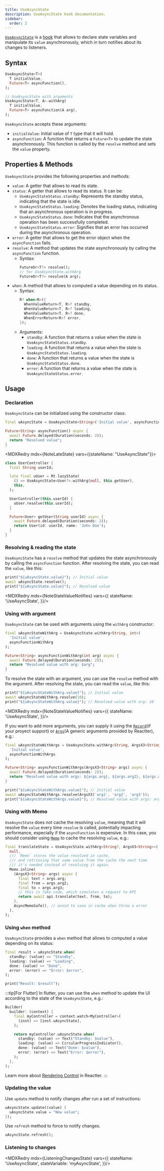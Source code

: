 ```yaml
---
title: UseAsyncState
description: UseAsyncState hook documentation.
sidebar:
  order: 2
---
```


<HT><a href="https://pub.dev/documentation/reactter/latest/reactter/UseAsyncState-class.html">`UseAsyncState`</a></HT> is a [hook](/reactter/core_concepts/hooks) that allows to declare state variables and manipulate its `value` asynchronously, which in turn notifies about its changes to listeners.

## Syntax

```dart showLineNumbers=false
UseAsyncState<T>(
  T initialValue,
  Future<T> asyncFunction(),
);

// UseAsyncState with arguments
UseAsyncState<T, A>.withArg(
  T initialValue,
  Future<T> asyncFunction(A arg),
);
```

<HT>`UseAsyncState`</HT> accepts these arguments:

- `initialValue`: Initial value of <HT>`T`</HT> type that it will hold.
- <HM>`asyncFunction`</HM>: A function that returns a <HT>`Future<T>`</HT> to update the state asynchronously.
  This function is called by the <HM>`resolve`</HM> method and sets the `value` property.

## Properties & Methods

<HT>`UseAsyncState`</HT> provides the following properties and methods:

- `value`: A getter that allows to read its state.
- `status`: A getter that allows to read its status. It can be:
  - <HE>`UseAsyncStateStatus.standby`</HE>: Represents the standby status, indicating that the state is idle.
  - <HE>`UseAsyncStateStatus.loading`</HE>: Denotes the loading status, indicating that an asynchronous operation is in progress.
  - <HE>`UseAsyncStateStatus.done`</HE>: Indicates that the asynchronous operation has been successfully completed.
  - <HE>`UseAsyncStateStatus.error`</HE>: Signifies that an error has occurred during the asynchronous operation.
- `error`: A getter that allows to get the error object when the <HM>`asyncFunction`</HM> fails.
- <HM>`resolve`</HM>: A method that updates the state asynchronously by calling the <HM>`asyncFunction`</HM> function.
  - Syntax:
    ```dart showLineNumbers=false
    FutureOr<T?> resolve();
    // for UseAsyncState.withArg
    FutureOr<T?> resolve(A arg);
    ```
- <HM>`when`</HM>: A method that allows to computed a value depending on its status.
  - Syntax:
    ```dart showLineNumbers=false
    R? when<R>({
      WhenValueReturn<T, R>? standby,
      WhenValueReturn<T, R>? loading,
      WhenValueReturn<T, R>? done,
      WhenErrorReturn<R>? error,
    });
    ```
  - Arguments:
    - <HM>`standby`</HM>: A function that returns a value when the state is <HE>`UseAsyncStateStatus.standby`</HE>.
    - <HM>`loading`</HM>: A function that returns a value when the state is <HE>`UseAsyncStateStatus.loading`</HE>.
    - <HM>`done`</HM>: A function that returns a value when the state is <HE>`UseAsyncStateStatus.done`</HE>.
    - <HM>`error`</HM>: A function that returns a value when the state is <HE>`UseAsyncStateStatus.error`</HE>.

<StateMethodsLite />

## Usage

### Declaration

<HT>`UseAsyncState`</HT> can be initialized using the constructor class:

```dart showLineNumbers=false "UseAsyncState" "asyncFunction"
final uAsyncState = UseAsyncState<String>('Initial value', asyncFunction);

Future<String> asyncFunction() async {
  await Future.delayed(Duration(seconds: 2));
  return "Resolved value";
}
```

<MDXRedry mdx={NoteLateState} vars={{stateName: "UseAsyncState"}}>
  <Fragment slot="exampleCode">
```dart title="user_controller.dart" collapse={1-3, 8-18} "late" "Rt.lazyState" "UseAsyncState"
class UserController {
  final String userId;

  late final uUser = Rt.lazyState(
    () => UseAsyncState<User?>.withArg(null, this.getUser),
    this,
  );

  UserController(this.userId) {
    uUser.resolve(this.userId);
  }

  Future<User> getUser(String userId) async {
    await Future.delayed(Duration(seconds: 2));
    return User(id: userId, name: 'John Doe');
  }
}
```
  </Fragment>
</MDXRedry>

### Resolving & reading the state

<HT>`UseAsyncState`</HT> has a <HM>`resolve`</HM> method that updates the state asynchronously by calling the <HM>`asyncFunction`</HM> function.
After resolving the state, you can read the `value`, like this:

```dart showLineNumbers=false ".value" ".resolve"
print("${uAsyncState.value}"); // Initial value
await uAsyncState.resolve();
print("${uAsyncState.value}"); // Resolved value
```

<MDXRedry mdx={NoteStateValueNotifies} vars={{
  stateName: 'UseAsyncState',
}}/>

### Using with argument

<HT>`UseAsyncState`</HT> can be used with arguments using the <HM>`withArg`</HM> constructor:

```dart showLineNumbers=false "UseAsyncState.withArg" "asyncFunctionWithArg"
final uAsyncStateWithArg = UseAsyncState.withArg<String, int>(
  'Initial value',
  asyncFunctionWithArg
);

Future<String> asyncFunctionWithArg(int arg) async {
  await Future.delayed(Duration(seconds: 2));
  return "Resolved value with arg: $arg";
}
```

To resolve the state with an argument, you can use the <HM>`resolve`</HM> method with the argument.
After resolving the state, you can read the `value`, like this:

```dart showLineNumbers=false ".value" ".resolve"
print("${uAsyncStateWithArg.value}"); // Initial value
await uAsyncStateWithArg.resolve(10);
print("${uAsyncStateWithArg.value}"); // Resolved value with arg: 10
```

<MDXRedry mdx={NoteStateValueNotifies} vars={{
  stateName: 'UseAsyncState',
}}/>

If you want to add more arguments, you can supply it using the <HT><a href="https://dart.dev/language/records" target="_blank">`Record`</a></HT>(if your proyect support)
or <HT>[`Args`](/reactter/classes/args)</HT>(A generic arguments provided by Reactter), e.g.:

```dart showLineNumbers=false "UseAsyncState.withArg" "asyncFunctionWithArgs" ".resolve" ".value"
final uAsyncStateWithArgs = UseAsyncState.withArg<String, ArgsX3<String>>(
  'Initial value',
  asyncFunctionWithArgs
);

Future<String> asyncFunctionWithArgs(ArgsX3<String> args) async {
  await Future.delayed(Duration(seconds: 2));
  return "Resolved value with args: ${args.arg}, ${args.arg2}, ${args.arg3}";
}

print("${uAsyncStateWithArgs.value}"); // Initial value
await uAsyncStateWithArgs.resolve(ArgsX3('arg1', 'arg2', 'arg3'));
print("${uAsyncStateWithArgs.value}"); // Resolved value with args: arg1, arg2, arg3
```

### Using with Memo

<HT>`UseAsyncState`</HT> does not cache the resolving `value`, meaning that it will resolve the `value` every time <HM>`resolve`</HM> is called, potentially impacting performance, especially if the <HM>`asyncFunction`</HM> is expensive. In this case, you should consider using <HT>[`Memo`](/reactter/classes/memo)</HT> to cache the resolving `value`, e.g.:

```dart "UseAsyncState" "Memo.inline"
final translateState = UseAsyncState.withArg<String?, ArgsX3<String>>(
  null,
  /// `Memo` stores the value resolved in cache,
  /// and retrieving that same value from the cache the next time
  /// it's needed instead of resolving it again.
  Memo.inline(
    (ArgsX3<String> args) async {
      final text = args.arg;
      final from = args.arg2;
      final to = args.arg3;
      // this is fake code, which simulates a request to API
      return await api.translate(text, from, to);
    },
    AsyncMemoSafe(), // avoid to save in cache when throw a error
  ),
);
```

### Using `when` method

<HT>`UseAsyncState`</HT> provides a <HM>`when`</HM> method that allows to computed a value depending on its status:

```dart showLineNumbers=false ".when"
final result = uAsyncState.when(
  standby: (value) => "Standby",
  loading: (value) => "Loading",
  done: (value) => "Done",
  error: (error) => "Error: $error",
);

print("Result: $result");
```
:::tip[For Flutter]
In flutter, you can use the <HM>`when`</HM> method to update the UI according to the state of the <HT>`UseAsyncState`</HT>, e.g.:

```dart "uAsyncState" "when"
Builder(
  builder: (context) {
    final myController = context.watch<MyController>(
      (inst) => [inst.uAsyncState],
    );

    return myController.uAsyncState.when(
      standby: (value) => Text("Standby: $value"),
      loading: (value) => CircularProgressIndicator(),
      done: (value) => Text("Done: $value"),
      error: (error) => Text("Error: $error"),
    );
  },
);
```

Learn more about [Rendering Control](/reactter/core_concepts/rendering_control) in Reactter.
:::

### Updating the value

Use <HM>`update`</HM> method to notify changes after run a set of instructions:

```dart showLineNumbers=false ".update"
uAsyncState.update((value) {
  uAsyncState.value = "New value";
});
```

Use <HM>`refresh`</HM> method to force to notify changes.

```dart showLineNumbers=false ".refresh"
uAsyncState.refresh();
```

### Listening to changes

<MDXRedry mdx={ListeningChangesState} vars={{
  stateName: 'UseAsyncState',
  stateVariable: 'myAsyncState',
}}/>
